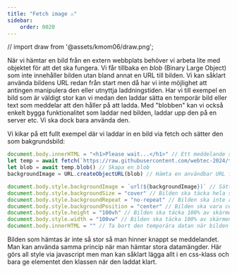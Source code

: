 ```yaml
---
title: "Fetch image ⚠️" 
sidebar:
    order: 0020
---
```


// import draw from '@assets/kmom06/draw.png'; 

När vi hämtar en bild från en extern webbplats behöver vi arbeta lite med objektet för att det ska fungera. Vi får tillbaka en *blob* (Binary Large Object) som inte innehåller bilden utan bland annat en URL till bilden. Vi kan såklart använda bildens URL redan från start men då har vi inte möjlighet att antingen manipulera den eller utnyttja laddningstiden. Har vi till exempel en bild som är väldigt stor kan vi medan den laddar sätta en temporär bild eller text som meddelar att den håller på att ladda. Med "blobben" kan vi också enkelt bygga funktionalitet som laddar ned bilden, laddar upp den på en server etc. Vi ska dock bara använda den.

Vi kikar på ett fullt exempel där vi laddar in en bild via fetch och sätter den som bakgrundsbild:

```js title="js"
document.body.innerHTML = "<h1>Please wait...</h1>" // Ett meddelande som visas under tiden
let temp = await fetch(`https://raw.githubusercontent.com/webtec-2024/teacher/refs/heads/main/kmom06/backgrounds/1.jpg`) // Hämta bilddatan
let blob = await temp.blob() // Skapa en blob
backgroundImage = URL.createObjectURL(blob) // Hämta en användbar URL från blob

document.body.style.backgroundImage = `url(${backgroundImage})` // Sätt bilden som bakgrund
document.body.style.backgroundSize = "cover" // Bilden ska täcka hela sidan
document.body.style.backgroundRepeat = "no-repeat" // Bilden ska inte repetera sig
document.body.style.backgroundPosition = "center" // Bilden ska vara centrerad
document.body.style.height = "100vh" // Bilden ska täcka 100% av skärmens höjd
document.body.style.width = "100vw" // Bilden ska täcka 100% av skärmens bredd
document.body.innerHTML = "" // Ta bort den temporära datan när bilden är klar
```

Bilden som hämtas är inte så stor så man hinner knappt se meddelandet. Man kan använda samma princip när man hämtar stora datamängder. Här görs all style via javascript men man kan såklart lägga allt i en css-klass och bara ge elementet den klassen när den laddat klart.